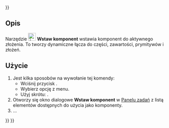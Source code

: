 <languages/>
{{UnfinishedDocu{{#translation:}}}}

{{Docnav/pl
|[[Assembly_CreateAssembly/pl|Utwórz złożenie]]
|[[Assembly_InsertNewPart/pl|Wstaw nową część]]
|[[Assembly_Workbench|środowisko pracy Złożenie]]
|IconL=Assembly_CreateAssembly.svg
|IconR=Assembly_InsertNewPart.svg
|IconC=Workbench_Assembly.svg
}}

{{GuiCommand/pl
|Name=Assembly InsertLink
|Name/pl=Złożenie: Wstaw komponent
|MenuLocation=Złożenie → Wstaw komponent
|Workbenches=[[Assembly_Workbench/pl|Złożenie]]
|Shortcut={{KEY|I}}
|Version=1.0
|SeeAlso=
}}

<span id="Description"></span>
==Opis== 

Narzędzie [[Image:Assembly_InsertLink.svg|24px]] '''Wstaw komponent''' wstawia komponent do aktywnego złożenia. To tworzy dynamiczne łącza do części, zawartości, prymitywów i złożeń.

<span id="Usage"></span>
==Użycie==

# Jest kilka sposobów na wywołanie tej komendy:
#* Wciśnij przycisk {{Button|[[Image:Assembly_InsertLink.svg|16px]] [[Assembly_InsertLink/pl|Wstaw komponent]]}}.
#* Wybierz opcję {{MenuCommand|Złożenie → [[Image:Assembly_InsertLink.svg|16px]] Wstaw komponent}} z menu.
#* Użyj skrótu: {{KEY|I}}.
# Otworzy się okno dialogowe '''Wstaw komponent''' w [[Task_panel/pl|Panelu zadań]] z listą elementów dostępnych do użycia jako komponenty.
# ...


{{Docnav/pl
|[[Assembly_CreateAssembly/pl|Utwórz złożenie]]
|[[Assembly_InsertNewPart/pl|Wstaw nową część]]
|[[Assembly_Workbench|środowisko pracy Złożenie]]
|IconL=Assembly_CreateAssembly.svg
|IconR=Assembly_InsertNewPart.svg
|IconC=Workbench_Assembly.svg
}}

{{Assembly_Tools_navi{{#translation:}}}}
{{Userdocnavi{{#translation:}}}}